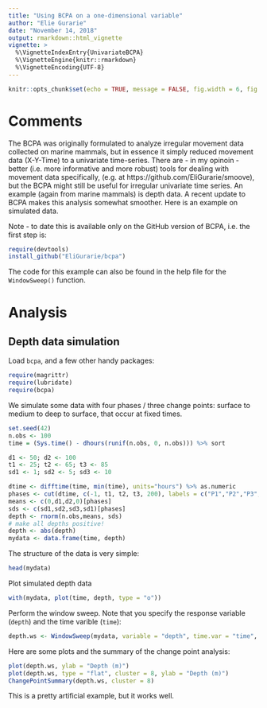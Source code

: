 ```yaml
---
title: "Using BCPA on a one-dimensional variable"
author: "Elie Gurarie"
date: "November 14, 2018"
output: rmarkdown::html_vignette
vignette: >
  %\VignetteIndexEntry{UnivariateBCPA}
  %\VignetteEngine{knitr::rmarkdown}
  %\VignetteEncoding{UTF-8}
---
```



```r
knitr::opts_chunk$set(echo = TRUE, message = FALSE, fig.width = 6, fig.height = 4)
```

# Comments

The BCPA was originally formulated to analyze irregular movement data collected on marine mammals, but in essence it simply reduced movement data (X-Y-Time) to a univariate time-series.  There are - in my opinoin - better (i.e. more informative and more robust) tools for dealing with movement data specifically, (e.g. at https://github.com/EliGurarie/smoove), but the BCPA might still be useful for irregular univariate time series.  An example (again from marine mammals) is depth data.  A recent update to BCPA makes this analysis somewhat smoother.   Here is an example on simulated data.  

Note - to date this is available only on the GitHub version of BCPA, i.e. the first step is:
```r
require(devtools)
install_github("EliGurarie/bcpa")
```

The code for this example can also be found in the help file for the `WindowSweep()` function. 

# Analysis

## Depth data simulation

Load `bcpa`, and a few other handy packages:
```r
require(magrittr)
require(lubridate)
require(bcpa)
```

We simulate some data with four phases / three change points: surface to medium to deep to surface, that occur at fixed times. 

```r
set.seed(42)
n.obs <- 100
time = (Sys.time() - dhours(runif(n.obs, 0, n.obs))) %>% sort

d1 <- 50; d2 <- 100
t1 <- 25; t2 <- 65; t3 <- 85
sd1 <- 1; sd2 <- 5; sd3 <- 10

dtime <- difftime(time, min(time), units="hours") %>% as.numeric
phases <- cut(dtime, c(-1, t1, t2, t3, 200), labels = c("P1","P2","P3","P4")) 
means <- c(0,d1,d2,0)[phases]
sds <- c(sd1,sd2,sd3,sd1)[phases]
depth <- rnorm(n.obs,means, sds)
# make all depths positive!
depth <- abs(depth)
mydata <- data.frame(time, depth)
```

The structure of the data is very simple:

```r
head(mydata)
```

Plot simulated depth data

```r
with(mydata, plot(time, depth, type = "o"))
```

Perform the window sweep.  Note that you specify the response variable (`depth`) and the time varible (`time`):

```r
depth.ws <- WindowSweep(mydata, variable = "depth", time.var = "time", windowsize = 25, windowstep = 1, progress=FALSE)
```

Here are some plots and the summary of the change point analysis:
```r
plot(depth.ws, ylab = "Depth (m)")
plot(depth.ws, type = "flat", cluster = 8, ylab = "Depth (m)")
ChangePointSummary(depth.ws, cluster = 8)
```

This is a pretty artificial example, but it works well. 
